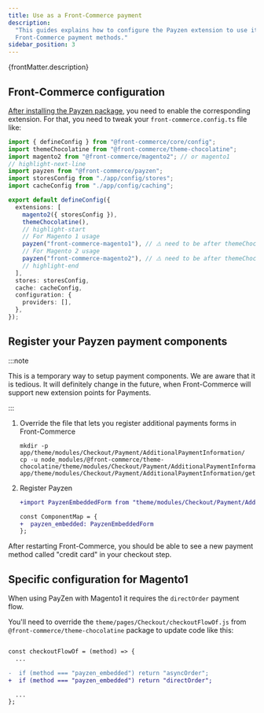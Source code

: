 ```yaml
---
title: Use as a Front-Commerce payment
description:
  "This guides explains how to configure the Payzen extension to use it with
  Front-Commerce payment methods."
sidebar_position: 3
---
```


<p>{frontMatter.description}</p>

## Front-Commerce configuration

[After installing the Payzen package](/docs/3.x/extensions/payzen/#installation),
you need to enable the corresponding extension. For that, you need to tweak your
`front-commerce.config.ts` file like:

```typescript title="front-commerce.config.ts"
import { defineConfig } from "@front-commerce/core/config";
import themeChocolatine from "@front-commerce/theme-chocolatine";
import magento2 from "@front-commerce/magento2"; // or magento1
// highlight-next-line
import payzen from "@front-commerce/payzen";
import storesConfig from "./app/config/stores";
import cacheConfig from "./app/config/caching";

export default defineConfig({
  extensions: [
    magento2({ storesConfig }),
    themeChocolatine(),
    // highlight-start
    // For Magento 1 usage
    payzen("front-commerce-magento1"), // ⚠️ need to be after themeChocolatine()
    // For Magento 2 usage
    payzen("front-commerce-magento2"), // ⚠️ need to be after themeChocolatine()
    // highlight-end
  ],
  stores: storesConfig,
  cache: cacheConfig,
  configuration: {
    providers: [],
  },
});
```

## Register your Payzen payment components

:::note

This is a temporary way to setup payment components. We are aware that it is
tedious. It will definitely change in the future, when Front-Commerce will
support new extension points for Payments.

:::

1. Override the file that lets you register additional payments forms in
   Front-Commerce

   ```shell
   mkdir -p app/theme/modules/Checkout/Payment/AdditionalPaymentInformation/
   cp -u node_modules/@front-commerce/theme-chocolatine/theme/modules/Checkout/Payment/AdditionalPaymentInformation/getAdditionalDataComponent.js app/theme/modules/Checkout/Payment/AdditionalPaymentInformation/getAdditionalDataComponent.js
   ```

2. Register Payzen

   ```diff title="app/theme/modules/Checkout/Payment/AdditionalPaymentInformation/getAdditionalDataComponent.js"
   +import PayzenEmbeddedForm from "theme/modules/Checkout/Payment/AdditionalPaymentInformation/PayzenEmbeddedForm";

   const ComponentMap = {
   +  payzen_embedded: PayzenEmbeddedForm
   };

   ```

After restarting Front-Commerce, you should be able to see a new payment method
called "credit card" in your checkout step.

## Specific configuration for Magento1

When using PayZen with Magento1 it requires the `directOrder` payment flow.

You'll need to override the `theme/pages/Checkout/checkoutFlowOf.js` from
`@front-commerce/theme-chocolatine` package to update code like this:

```diff title="theme/pages/Checkout/checkoutFlowOf.js"

const checkoutFlowOf = (method) => {
  ...

-  if (method === "payzen_embedded") return "asyncOrder";
+  if (method === "payzen_embedded") return "directOrder";

  ...
};
```

